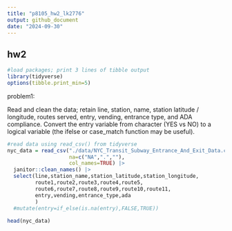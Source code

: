 ```yaml
---
title: "p8105_hw2_lk2776"
output: github_document
date: "2024-09-30"
---
```

## hw2

```r
#load packages; print 3 lines of tibble output
library(tidyverse)
options(tibble.print_min=5)
```

problem1:

Read and clean the data; retain line, station, name, station latitude / longitude, routes served, entry, vending, entrance type, and ADA compliance. Convert the entry variable from character (YES vs NO) to a logical variable (the ifelse or case_match function may be useful).


```r
#read data using read_csv() from tidyverse
nyc_data = read_csv("./data/NYC_Transit_Subway_Entrance_And_Exit_Data.csv", 
                    na=c("NA",".",""), 
                    col_names=TRUE) |>
  janitor::clean_names() |> 
  select(line,station_name,station_latitude,station_longitude,
         route1,route2,route3,route4,route5,
         route6,route7,route8,route9,route10,route11,
         entry,vending,entrance_type,ada
         ) 
  #mutate(entry=if_else(is.na(entry),FALSE,TRUE))
  
head(nyc_data)
```

